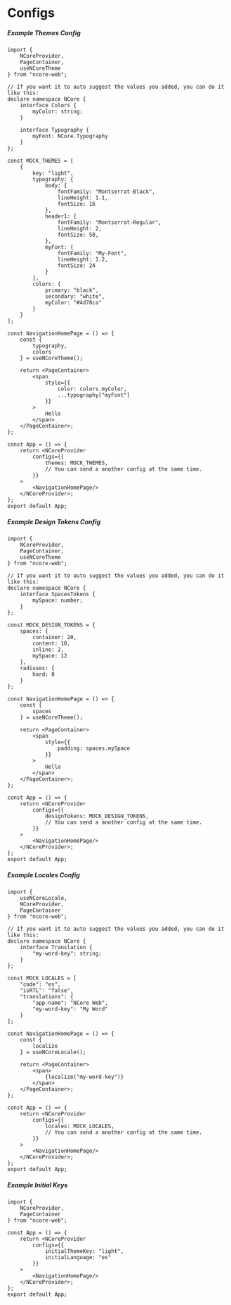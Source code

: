 
<Meta title="Docs/Getting Started/Configs" />

# Configs

##### Example Themes Config

```tsx
import {
    NCoreProvider,
    PageContainer,
    useNCoreTheme
} from "ncore-web";

// If you want it to auto suggest the values you added, you can do it like this:
declare namespace NCore {
	interface Colors {
        myColor: string;
    }

    interface Typography {
        myFont: NCore.Typography
    }
};

const MOCK_THEMES = [
    {
        key: "light",
        typography: {
            body: {
                fontFamily: "Montserrat-Black",
                lineHeight: 1.1,
                fontSize: 16
            },
            header1: {
                fontFamily: "Montserrat-Regular",
                lineHeight: 2,
                fontSize: 50,
	        },
            myFont: {
                fontFamily: "My-Font",
                lineHeight: 1.2,
                fontSize: 24
            }
        },
        colors: {
            primary: "black",
            secondary: "white",
            myColor: "#4d78ca"
        }
    }
];

const NavigationHomePage = () => {
    const {
        typography,
        colors
    } = useNCoreTheme();

    return <PageContainer>
        <span
            style={{
                color: colors.myColor,
                ...typography["myFont"]
            }}
        >
            Hello
        </span>
    </PageContainer>;
};

const App = () => {
    return <NCoreProvider
        configs={{
            themes: MOCK_THEMES,
            // You can send a another config at the same time.
        }}
    >
        <NavigationHomePage/>
    </NCoreProvider>;
};
export default App;
```

##### Example Design Tokens Config

```tsx
import {
    NCoreProvider,
    PageContainer,
    useNCoreTheme
} from "ncore-web";

// If you want it to auto suggest the values you added, you can do it like this:
declare namespace NCore {
	interface SpacesTokens {
        mySpace: number;
    }
};

const MOCK_DESIGN_TOKENS = {
    spaces: {
        container: 20,
        content: 10,
        inline: 2,
        mySpace: 12
    },
    radiuses: {
        hard: 8
    }
};

const NavigationHomePage = () => {
    const {
        spaces
    } = useNCoreTheme();

    return <PageContainer>
        <span
            style={{
                padding: spaces.mySpace
            }}
        >
            Hello
        </span>
    </PageContainer>;
};

const App = () => {
    return <NCoreProvider
        configs={{
            designTokens: MOCK_DESIGN_TOKENS,
            // You can send a another config at the same time.
        }}
    >
        <NavigationHomePage/>
    </NCoreProvider>;
};
export default App;
```

##### Example Locales Config

```tsx
import {
    useNCoreLocale,
    NCoreProvider,
    PageContainer
} from "ncore-web";

// If you want it to auto suggest the values you added, you can do it like this:
declare namespace NCore {
	interface Translation {
        "my-word-key": string;
    }
};

const MOCK_LOCALES = [
    "code": "es",
    "isRTL": "false",
    "translations": {
        "app-name": "NCore Web",
        "my-word-key": "My Word"
    }
];

const NavigationHomePage = () => {
    const {
        localize
    } = useNCoreLocale();

    return <PageContainer>
        <span>
            {localize("my-word-key")}
        </span>
    </PageContainer>;
};

const App = () => {
    return <NCoreProvider
        configs={{
            locales: MOCK_LOCALES,
            // You can send a another config at the same time.
        }}
    >
        <NavigationHomePage/>
    </NCoreProvider>;
};
export default App;
```

##### Example Initial Keys

```tsx
import {
    NCoreProvider,
    PageContainer
} from "ncore-web";

const App = () => {
    return <NCoreProvider
        configs={{
            initialThemeKey: "light",
            initialLanguage: "es"
        }}
    >
        <NavigationHomePage/>
    </NCoreProvider>;
};
export default App;
```
